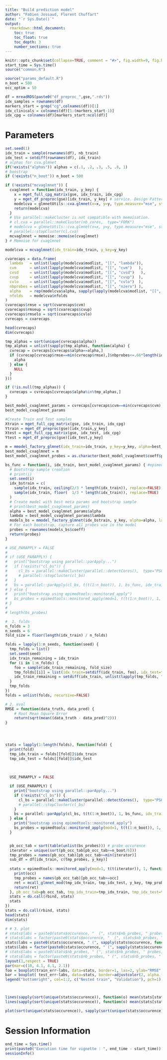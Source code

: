 ---
title: "Build prediction model"
author: "Fabien Jossaud, Florent Chuffart"
date: "`r Sys.Date()`"
output: 
  rmarkdown::html_document:
    toc: true
    toc_float: true
    toc_depth: 3
    number_sections: true
---

```{r echo=FALSE}
knitr::opts_chunk$set(collapse=TRUE, comment = "#>", fig.width=9, fig.height=6, eval=TRUE, echo=TRUE, results="verbatim")
start_time = Sys.time()
source("common.R")
```

```{r params_default, echo=FALSE}
source("params_default.R")
n_boot = 500
occ_optim = 50
```

```{r building_indexes, echo=FALSE}
df = mreadRDS(paste0("df_preproc_",gse,".rds"))
idx_samples = rownames(df)
markers_start = grep("cg",colnames(df))[1]
idx_clinicals = colnames(df)[1:(markers_start-1)]
idx_cpg = colnames(df)[markers_start:ncol(df)]
```

# Parameters 

```{r parameters}
set.seed(1)
idx_train = sample(rownames(df), nb_train)
idx_test = setdiff(rownames(df), idx_train)
# alphas for cva.glmnet
if(!exists("alphas")) alphas = c(.1, .2, .3, .5, .8, 1)
# boostrap 
if (!exists("n_boot")) n_boot = 500
``` 



```{r cva.glmnet call, eval=TRUE, echo=TRUE}
if (!exists("mcvaglmnet")) {
  cvaglmnet = function(idx_train, y_key) {
    x = mget_full_cpg_matrix(gse, idx_train, idx_cpg)
    y = mget_df_preproc(gse)[idx_train, y_key] # service. Design Patterns, Gamma et al. 
    modelcva = glmnetUtils::cva.glmnet(x=x, y=y, type.measure="mse", standardize=TRUE,  alpha = 0.2)
    return(modelcva)  
  }
  # Use parallel::makeCluster is not compatible with memoisation.
  # cl.cva = parallel::makeCluster(nb_cores,  type="FORK")
  # modelcva = glmnetUtils::cva.glmnet(x=x, y=y, type.measure="mse", standardize=TRUE, outerParallel=cl.cva)
  # parallel::stopCluster(cl.cva)
  mcvaglmnet = memoise::memoise(cvaglmnet)
} # Memoise for cvaglmnet

modelcva = mcvaglmnet(idx_train=idx_train, y_key=y_key)

cvarecaps = data.frame(
  lambda   = unlist(lapply(modelcva$modlist, "[[", "lambda")), 
  cvm      = unlist(lapply(modelcva$modlist, "[[", "cvm")   ), 
  cvsd     = unlist(lapply(modelcva$modlist, "[[", "cvsd")   ), 
  cvup     = unlist(lapply(modelcva$modlist, "[[", "cvup")  ),
  cvlo     = unlist(lapply(modelcva$modlist, "[[", "cvlo")  ),
  nbprobes = unlist(lapply(modelcva$modlist, "[[", "nzero") ),
  alpha    = rep(modelcva$alpha, sapply(lapply(modelcva$modlist, "[[", "lambda"), length)),
  nfolds   = modelcva$nfolds
)
cvarecaps$rmse = sqrt(cvarecaps$cvm)
cvarecaps$rmseup = sqrt(cvarecaps$cvup)
cvarecaps$rmselo = sqrt(cvarecaps$cvlo)
cvrecaps = cvarecaps  

head(cvrecaps)
dim(cvrecaps)
```

```{r best_model_cvaglmnet_params}
tmp_alphas = sort(unique(cvrecaps$alpha))
tmp_alphas = unlist(sapply(tmp_alphas, function(alpha) { 
  cvrecap = cvrecaps[cvrecaps$alpha==alpha,]
  if (cvrecap[cvrecap$rmse==min(cvrecap$rmse),]$nbprobes<=.66*length(idx_train)) {
    alpha
  } else {
    NULL
  }
}))

if (!is.null(tmp_alphas)) {
  cvrecaps = cvrecaps[cvrecaps$alpha%in%tmp_alphas,] 
} 

best_model_cvaglmnet_params = cvrecaps[cvrecaps$cvm==min(cvrecaps$cvm),][1,]
best_model_cvaglmnet_params
```

```{r loading train/test sets}
#Create Train and Test samples
Xtrain = mget_full_cpg_matrix(gse, idx_train, idx_cpg)
Ytrain = mget_df_preproc(gse)[idx_train,y_key]
Xtest = mget_full_cpg_matrix(gse, idx_test, idx_cpg)
Ytest = mget_df_preproc(gse)[idx_test,y_key]
``` 






```{r instanciate best_model_cvaglmnet}
m = mmodel_factory_glmnet(idx_train=idx_train, y_key=y_key, alpha=best_model_cvaglmnet_params$alpha, lambda=best_model_cvaglmnet_params$lambda, gse=gse, idx_cpg=idx_cpg) 
best_model_cvaglmnet = m
best_model_cvaglmnet_probes = as.character(best_model_cvaglmnet$coeff$probes)
```




































```{r bootstrap}
bs_func = function(i, idx_train, best_model_cvaglmnet_params) { #epimedtools to see evolution of running 
  # Bootstrap sample creation
  # print(i)
  set.seed(i)
  idx_bstrain = c(
    sample(idx_train, ceiling(2/3 * length(idx_train)), replace=FALSE),
    sample(idx_train, floor(  1/3 * length(idx_train)), replace=TRUE)
  )
  # Create model with best meta params and bootstrap sample
  # print(best_model_cvaglmnet_params)
  alpha = best_model_cvaglmnet_params$alpha
  lambda = best_model_cvaglmnet_params$lambda
  models_bs = mmodel_factory_glmnet(idx_bstrain, y_key, alpha=alpha, lambda=lambda, gse=gse, idx_cpg=idx_cpg) 
  # For each bootstrap, capture all probes use in the model 
  probes = rownames(models_bs$coeff)
  return(probes)
}

# USE_PARAPPLY = FALSE
#
# if (USE_PARAPPLY) {
#   print("bootstrap using parallel::parApply...")
#   if (!exists("cl_bs")) {
#     cl_bs = parallel::makeCluster(parallel::detectCores(),  type="PSOCK")
#     # parallel::stopCluster(cl_bs)
#   }
#   bs = parallel::parApply(cl_bs, t(t(1:n_boot)), 1, bs_func, idx_train=idx_train, best_model_cvaglmnet_params=best_model_cvaglmnet_params)
# } else {
#   print("bootstrap using epimedtools::monitored_apply")
#   bs_probes = epimedtools::monitored_apply(mod=1, t(t(1:n_boot)), 1, bs_func, idx_train=idx_train, best_model_cvaglmnet_params=best_model_cvaglmnet_params)
# }
#
# length(bs_probes)
```

```{r cv_bs, results="hide"}
#  1. folds
n_folds = 3
n_seeds = 6
fold_size = floor(length(idx_train) / n_folds)

folds = lapply(1:n_seeds, function(seed) {
  tmp_folds = list()
  set.seed(seed)
  idx_train_remaining = idx_train
  for (i in 1:n_folds) {
    foo = sample(idx_train_remaining, fold_size)
    tmp_folds[[i]] = list(idx_train=setdiff(idx_train, foo), idx_test=foo)
    idx_train_remaining = setdiff(idx_train, unlist(lapply(tmp_folds, "[[", "idx_test")))
  }
  tmp_folds
})
folds = unlist(folds, recursive=FALSE)

# 2. eval
RMSE = function(data_truth, data_pred) {
    # Root Mean Square Error
    return(sqrt(mean((data_truth - data_pred)^2)))
}




stats = lapply(1:length(folds), function(fold) {
  print(fold)
  tmp_idx_train = folds[[fold]]$idx_train
  tmp_idx_test = folds[[fold]]$idx_test
  
  
  
  USE_PARAPPLY = FALSE

  if (USE_PARAPPLY) {
    print("bootstrap using parallel::parApply...")
    if (!exists("cl_bs")) {
      cl_bs = parallel::makeCluster(parallel::detectCores(),  type="PSOCK")    
      # parallel::stopCluster(cl_bs)
    }
    bs = parallel::parApply(cl_bs, t(t(1:n_boot)), 1, bs_func, idx_train=tmp_idx_train, best_model_cvaglmnet_params=best_model_cvaglmnet_params)
  } else {
    print("bootstrap using epimedtools::monitored_apply")
    bs_probes = epimedtools::monitored_apply(mod=1, t(t(1:n_boot)), 1, bs_func, idx_train=tmp_idx_train, best_model_cvaglmnet_params=best_model_cvaglmnet_params)   
  }


  pb_occ_tab = sort(table(unlist(bs_probes))) # probe occurence
  iterator = unique(sort(pb_occ_tab[pb_occ_tab>=n_boot/6]))
  tmp_probes = names(pb_occ_tab)[pb_occ_tab>=min(iterator)]
  sub_df = df[idx_train, c(tmp_probes, y_key)] 
    
  stats = epimedtools::monitored_apply(mod=1, t(t(iterator)), 1, function(occ, pb_occ_tab, tmp_idx_train, tmp_idx_test, y_key, tmp_probes, fold, sub_df) {
    print(occ)
    tmp_probes = names(pb_occ_tab)[pb_occ_tab>=occ]
    ret = mcall_glmnet_mod(tmp_idx_train, tmp_idx_test, y_key, tmp_probes, occ, fold, sub_df)
    return(ret)
  }, pb_occ_tab=pb_occ_tab, tmp_idx_train=tmp_idx_train, tmp_idx_test=tmp_idx_test, y_key=y_key, tmp_probes=tmp_probes, fold=fold, sub_df=sub_df)
  stats = do.call(rbind, stats)
  stats
})
stats = do.call(rbind, stats)
head(stats)
dim(stats)

```













```{r plot_cv_each_bs, echo=FALSE, eval=TRUE}
# # 3. plot
# stats$labs = paste0(stats$occurence, "  (", stats$nb_probes, " probes)")
# stats$labs = factor(paste0(stats$occurence, "  (", stats$nb_probes, " probes)"), levels=unique(stats$labs[order(stats$occurence)]))
stats$labs = paste0(stats$occurence, " (", sapply(stats$occurence, function(o) floor(mean(stats[stats$occurence==o,]$nb_probes))), " probes)")
stats$labs = factor(paste0(stats$occurence, " (", sapply(stats$occurence, function(o) floor(mean(stats[stats$occurence==o,]$nb_probes))), " probes)"), levels=unique(stats$labs[order(stats$occurence)]))
# stats$labs = paste0(stats$nb_probes, " (", stats$nb_probes, " probes)")
# stats$labs = factor(paste0(stats$nb_probes, " (", stats$nb_probes, " probes)"),levels=unique(stats$labs[order(stats$nb_probes)]))
layout(1,respect = TRUE)
par(mar=c(10, 4.1, 4.1, 2.1))
foo = boxplot(train_err~labs, data=stats, border=1, las=2, ylab="RMSE", main="Cross Validation for occurence min", xlab="", ylim=c(0, max(stats$test_err)))
bar = boxplot( test_err~labs, data=stats, border=adjustcolor(2, alpha.f=.5), col=adjustcolor("grey", alpha.f=.1), las=2, ylab="RMSE", main="Cross Validation", add=TRUE, xlab="probes occurence")
legend("bottomright", col=1:2, c("Nested train", "Validation"), pch=1)



lines(sapply(sort(unique(stats$occurence)), function(o) mean(stats[stats$occurence==o,]$train_err)), lwd=3)
lines(sapply(sort(unique(stats$occurence)), function(o) mean(stats[stats$occurence==o,]$test_err)), lwd=3, col=2)

plot(sort(unique(stats$occurence)), sapply(sort(unique(stats$occurence)), function(o) mean(stats[stats$occurence==o,]$test_err)), lwd=3, col=2)


```




# Session Information

```{r, results="verbatim"}
end_time = Sys.time()
print(paste0("Execution time for vignette : ", end_time - start_time))
sessionInfo()
```
